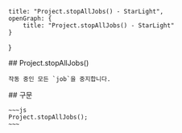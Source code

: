     title: "Project.stopAllJobs() - StarLight",
    openGraph: {
        title: "Project.stopAllJobs() - StarLight"
    }
}

<Section>
    ## Project.stopAllJobs()

    작동 중인 모든 `job`을 중지합니다.
</Section>
<Section>
    ## 구문

    ~~~js
    Project.stopAllJobs();
    ~~~
</Section>